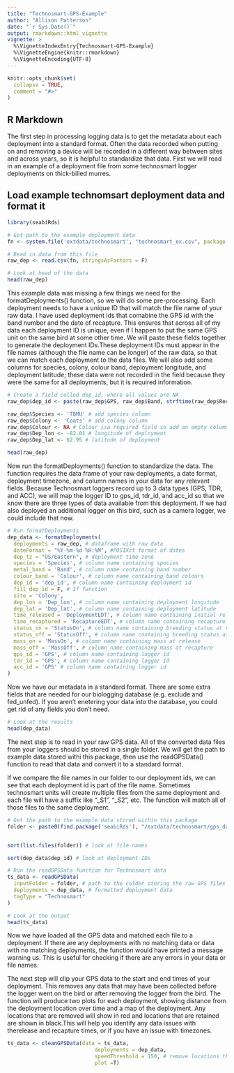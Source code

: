 ```yaml
---
title: "Technosmart-GPS-Example"
author: "Allison Patterson"
date: "`r Sys.Date()`"
output: rmarkdown::html_vignette
vignette: >
  %\VignetteIndexEntry{Technosmart-GPS-Example}
  %\VignetteEngine{knitr::rmarkdown}
  %\VignetteEncoding{UTF-8}
---
```


```r
knitr::opts_chunk$set(
  collapse = TRUE,
  comment = "#>"
)
```

## R Markdown

The first step in processing logging data is to get the metadata about each deployment into a standard format. Often the data recorded when putting on and removing a device will be recorded in a different way between sites and across years, so it is helpful to standardize that data. First we will read in an example of a deployment file from some technosmart logger deployments on thick-billed murres.

## Load example technomsart deployment data and format it

```r

library(seabiRds)

# Get path to the example deployment data
fn <- system.file('extdata/technosmart', "technosmart_ex.csv", package = "seabiRds", mustWork = T)

# Read in data from this file
raw_dep <- read.csv(fn, stringsAsFactors = F)

# Look at head of the data
head(raw_dep)

```

This example data was missing a few things we need for the formatDeployments() function, so we will do some pre-processing. Each deployment needs to have a unique ID that will match the file name of your raw data. I have used deployment ids that comabine the GPS id with the band number and the date of recapture. This ensures that across all of my data each deployment ID is unique, even if I happen to put the same GPS unit on the same bird at some other time. We will paste these fields together to generate the deployment IDs.These deployment IDs must appear in the file names (although the file name can be longer) of the raw data, so that we can match each deployment to the data files. We will also add some columns for species, colony, colour band, deployment longitude, and deployment latitude; these data were not recorded in the field because they were the same for all deployments, but it is required information.  


```r


# Create a field called dep_id, where all values are NA
raw_dep$dep_id <- paste(raw_dep$GPS, raw_dep$Band, strftime(raw_dep$RecaptureEDT, '%Y%m%d'))

raw_dep$Species <- 'TBMU' # add species column
raw_dep$Colony <- 'Coats' # add colony column
raw_dep$Colour <- NA # Colour isa required field so add an empty column
raw_dep$Dep_lon <- -82.01 # longitude of deployment
raw_dep$Dep_lat <- 62.95 # latitude of deployment

head(raw_dep)

```

Now run the formatDeployments() function to standardize the data. The function requires the data frame of your raw deployments, a date format, deployment timezone, and column names in your data for any relevant fields. Because Technosmart loggers record up to 3 data types (GPS, TDR, and ACC), we will map the logger ID to gps_id, tdr_id, and acc_id so that we know there are three types of data available from this deployment. If we had also deployed an additional logger on this bird, such as a camera logger, we could include that now.


```r

# Run formatDeployments
dep_data <- formatDeployments(
  deployments = raw_dep, # dataframe with raw data
  dateFormat = "%Y-%m-%d %H:%M", #POSIXct format of dates
  dep_tz = "US/Eastern", # deployment time zone
  species = 'Species', # column name containing species
  metal_band = 'Band', # column name containing band number
  colour_band = 'Colour', # column name containing band colours
  dep_id = 'dep_id', # column name containing deployment id
  fill_dep_id = F, # If function 
  site = 'Colony',
  dep_lon = 'Dep_lon', # column name containing deployment longitude
  dep_lat = 'Dep_lat', # column name containing deployment latitude
  time_released = 'DeploymentEDT', # column name containing initial release time
  time_recaptured = 'RecaptureEDT', # column name containing recapture time
  status_on = 'StatusOn', # column name containing breeding status at release
  status_off = 'StatusOff', # column name containing breeding status at recapture
  mass_on = 'MassOn', # column name containing mass at release
  mass_off = 'MassOff', # column name containing mass at recapture
  gps_id = 'GPS', # column name containing logger id
  tdr_id = 'GPS', # column name containing logger id
  acc_id = 'GPS' # column name containing logger id
)

```

Now we have our metadata in a standard format. There are some extra fields that are needed for our biologging database (e.g. exclude and fed_unfed). If you aren't enetering your data into the database, you could get rid of any fields you don't need.

```r

# Look at the results
head(dep_data)

```

The next step is to read in your raw GPS data. All of the converted data files from your loggers should be stored in a single folder. We will get the path to example data stored withi this package, then use the readGPSData() function to read that data and convert it to a standard format.

If we compare the file names in our folder to our deployment ids, we can see that each deployment id is part of the file name. Sometimes technosmart units will create multiple files from the same deployment and each file will have a suffix like "_S1", "_S2", etc. The function will match all of those files to the same deployment.


```r

# Get the path to the example data stored within this package
folder <- paste0(find.package('seabiRds'), "/extdata/technosmart/gps_data")


sort(list.files(folder)) # look at file names

sort(dep_data$dep_id) # look at deployment IDs

```

```r
# Run the readGPSData function for Technosmart data
ts_data <- readGPSData(
  inputFolder = folder, # path to the colder storing the raw GPS files
  deployments = dep_data, # formatted deployment data
  tagType = "Technosmart"
)

# Look at the output
head(ts_data)

```

Now we have loaded all the GPS data and matched each file to a deployment. If there are any deployments with no matching data or data with no matching deployments, the function would have printed a message warning us. This is useful for checking if there are any errors in your data or file names. 

The next step will clip your GPS data to the start and end times of your deployment. This removes any data that may have been collected before the logger went on the bird or after removing the logger from the bird. The function will produce two plots for each deployment, showing distance from the deployment location over time and a map of the deployment. Any locations that are removed will show in red and locations that are retained are shown in black.This will help you identify any data issues with therelease and recapture times, or if you have an issue with timezones.

```r

ts_data <- cleanGPSData(data = ts_data,
                            deployments = dep_data,
                            speedThreshold = 150, # remove locations that require the bird to travel faster than 150 km/hr
                            plot =T)


```

